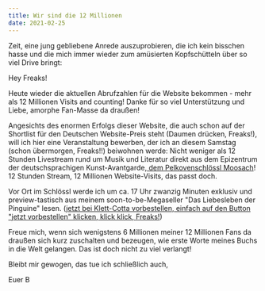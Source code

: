 ```yaml
---
title: Wir sind die 12 Millionen
date: 2021-02-25
---
```

Zeit, eine jung gebliebene Anrede auszuprobieren, die ich kein bisschen hasse und die mich immer wieder zum amüsierten Kopfschütteln über so viel Drive bringt:

Hey Freaks!

Heute wieder die aktuellen Abrufzahlen für die Website bekommen - mehr als 12 Millionen Visits and counting! Danke für so viel Unterstützung und Liebe, amorphe Fan-Masse da draußen!

Angesichts des enormen Erfolgs dieser Website, die auch schon auf der Shortlist für den Deutschen Website-Preis steht (Daumen drücken, Freaks!), will ich hier eine Veranstaltung bewerben, der ich an diesem Samstag (schon übermorgen, Freaks!!) beiwohnen werde: Nicht weniger als 12 Stunden Livestream rund um Musik und Literatur direkt aus dem Epizentrum der deutschsprachigen Kunst-Avantgarde,[ dem Pelkovenschlössl Moosach](https://www.pelkovenschloessl.de/veranstaltung/12-stunden-live-stream-aus-dem-pelkovenschloessl/)! 12 Stunden Stream, 12 Millionen Website-Visits, das passt doch. 

Vor Ort im Schlössl werde ich um ca. 17 Uhr zwanzig Minuten exklusiv und preview-tastisch aus meinem soon-to-be-Megaseller "Das Liebesleben der Pinguine" lesen. ([jetzt bei Klett-Cotta vorbestellen, einfach auf den Button "jetzt vorbestellen" klicken, klick klick, Freaks!](https://www.klett-cotta.de/buch/Gegenwartsliteratur/Das_Liebesleben_der_Pinguine/136731))

Freue mich, wenn sich wenigstens 6 Millionen meiner 12 Millionen Fans da draußen sich kurz zuschalten und bezeugen, wie erste Worte meines Buchs in die Welt gelangen. Das ist doch nicht zu viel verlangt!

Bleibt mir gewogen, das tue ich schließlich auch,

Euer B